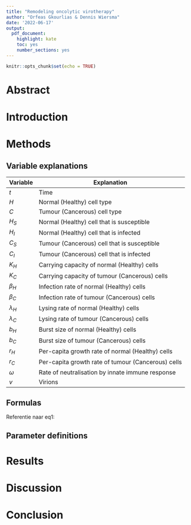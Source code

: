 ```yaml
---
title: "Remodeling oncolytic virotherapy"
author: "Orfeas Gkourlias & Dennis Wiersma"
date: '2022-06-17'
output: 
  pdf_document: 
    highlight: kate
    toc: yes
    number_sections: yes
---
```


```r
knitr::opts_chunk$set(echo = TRUE)
```

\newpage

# Abstract

# Introduction

# Methods

## Variable explanations

| Variable    | Explanation |
|-------------|----------------|
| $t$         | Time |
| $H$         | Normal (Healthy) cell type |
| $C$         | Tumour (Cancerous) cell type |
| $H_S$       | Normal (Healthy) cell that is susceptible |
| $H_I$       | Normal (Healthy) cell that is infected |
| $C_S$       | Tumour (Cancerous) cell that is susceptible |
| $C_I$       | Tumour (Cancerous) cell that is infected |
| $K_H$       | Carrying capacity of normal (Healthy) cells |
| $K_C$       | Carrying capacity of tumour (Cancerous) cells |
| $\beta_H$   | Infection rate of normal (Healthy) cells |
| $\beta_C$   | Infection rate of tumour (Cancerous) cells |
| $\lambda_H$ | Lysing rate of normal (Healthy) cells |
| $\lambda_C$ | Lysing rate of tumour (Cancerous) cells |
| $b_{H}$     | Burst size of normal (Healthy) cells |
| $b_C$       | Burst size of tumour (Cancerous) cells |
| $r_H$       | Per-capita growth rate of normal (Healthy) cells |
| $r_C$       | Per-capita growth rate of tumour (Cancerous) cells |
| $\omega$    | Rate of neutralisation by innate immune response |
| $v$         | Virions |

## Formulas

\begin{equation} \label{eq:dHs} 
  \frac{dH_{S}}{dt} = r_H H_S (1 - \frac{(H_S + H_I)}{K_H}) - H_S \beta_H v
\end{equation}

\begin{equation} \label{eq:dCs} 
  \frac{dC_S}{dt} = r_C C_S (1 - \frac{(C_S + C_I)}{K_C}) - C_S \beta_C v
\end{equation}

\begin{equation} \label{eq:dCI} 
  \frac{dC_I}{dt} = \beta_C C_S v - \lambda_C C_I
\end{equation}

\begin{equation} \label{eq:dHI} 
  \frac{dH_I}{dt} = \beta_H H_S v - \lambda_H H_I
\end{equation}

\begin{equation} \label{eq:dv} 
  \frac{dv}{dt} = b_C \lambda_C C_I + b_H b_C \lambda_H H_I - \beta_H H_S v - \beta_C C_S - \omega v
\end{equation}

Referentie naar eq1: \eqref{eq:dHs}

## Parameter definitions



# Results

# Discussion

# Conclusion
